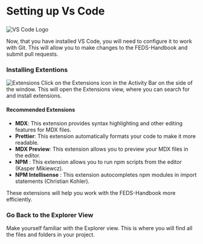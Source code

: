


<Head>
    <title>Contribution - FEDS201</title>
    <meta property="og:title" content="Drive Base - FEDS201" key="title" />
</Head>

# Setting up Vs Code

<Steps>

### 

![VS Code Logo](https://i.imgur.com/IfpSSoT.png)

Now, that you have installed VS Code, you will need to configure it to work with Git. This will allow you to make changes to the FEDS-Handbook and submit pull requests.

### Installing Extentions

![Extensions](https://i.imgur.com/Wi33N86.png)
Click on the Extensions icon in the Activity Bar on the side of the window. This will open the Extensions view, where you can search for and install extensions.

#### Recommended Extensions

- **MDX**: This extension provides syntax highlighting and other editing features for MDX files.
- **Prettier**: This extension automatically formats your code to make it more readable.
- **MDX Preview**: This extension allows you to preview your MDX files in the editor.
- **NPM** : This extension allows you to run npm scripts from the editor (Kasper Mikiewcz).
- **NPM Intellisense** : This extension autocompletes npm modules in import statements (Christian Kohler).


These extensions will help you work with the FEDS-Handbook more efficiently.

### Go Back to the Explorer View 
Make yourself familiar with the Explorer view. This is where you will find all the files and folders in your project.
</Steps>
